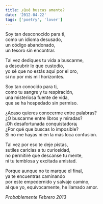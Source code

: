 ```yaml
---
title: ¿Qué buscas amante?
date: '2012-04-22'
tags: ['poetry', 'lover']
---
```


<div className="italic">
Soy tan desconocido para ti,<br/>
como un idioma desusado,<br/>
un código abandonado,<br/>
un tesoro sin encontrar.<br/>

Tal vez dediques tu vida a buscarme,<br/>
a descubrir lo que custodio,<br/>
yo sé que no estás aquí por el oro,<br/>
si no por mis mil horizontes.<br/>

Soy tan conocido para ti,<br/>
como tu sangre y tu respiración,<br/>
una misteriosa fuente de vida,<br/>
que se ha hospedado sin permiso.<br/>

¿Acaso quieres conocerme entre palabras?<br/>
¿O buscarme entre libros y miradas?<br/>
¡Oh desafortunada conquistadora¡<br/>
¿Por qué que buscas lo imposible?<br/>
Si no me hayas ni en la más loca confusión.<br/>

Tal vez por eso te deje pistas,<br/>
sutiles caricias a tu curiosidad,<br/>
no permitiré que descanse tu mente,<br/>
ni tu temblosa y excitada amistad.<br/>

Porque aunque no te marque el final,<br/>
ya te encuentras caminando<br/>
por este empedernido y salvaje camino,<br/>
al que yo, equívocamente, he llamado amor.<br/>
</div>

*Probablemente Febrero 2013*